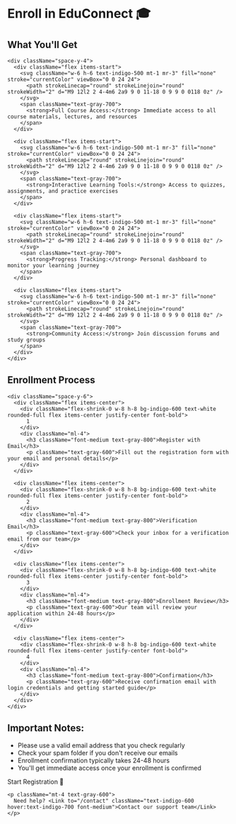 
<div className="container mx-auto px-4 py-8 max-w-3xl">
  <h1 className="text-4xl font-bold text-gray-800 mb-6">
    Enroll in EduConnect 🎓
  </h1>

  <div className="bg-gradient-to-br from-indigo-50 to-blue-50 p-6 rounded-xl mb-8">
    <h2 className="text-2xl font-semibold text-indigo-600 mb-4">
      What You'll Get
    </h2>
    
    <div className="space-y-4">
      <div className="flex items-start">
        <svg className="w-6 h-6 text-indigo-500 mt-1 mr-3" fill="none" stroke="currentColor" viewBox="0 0 24 24">
          <path strokeLinecap="round" strokeLinejoin="round" strokeWidth="2" d="M9 12l2 2 4-4m6 2a9 9 0 11-18 0 9 9 0 0118 0z" />
        </svg>
        <span className="text-gray-700">
          <strong>Full Course Access:</strong> Immediate access to all course materials, lectures, and resources
        </span>
      </div>
      
      <div className="flex items-start">
        <svg className="w-6 h-6 text-indigo-500 mt-1 mr-3" fill="none" stroke="currentColor" viewBox="0 0 24 24">
          <path strokeLinecap="round" strokeLinejoin="round" strokeWidth="2" d="M9 12l2 2 4-4m6 2a9 9 0 11-18 0 9 9 0 0118 0z" />
        </svg>
        <span className="text-gray-700">
          <strong>Interactive Learning Tools:</strong> Access to quizzes, assignments, and practice exercises
        </span>
      </div>
      
      <div className="flex items-start">
        <svg className="w-6 h-6 text-indigo-500 mt-1 mr-3" fill="none" stroke="currentColor" viewBox="0 0 24 24">
          <path strokeLinecap="round" strokeLinejoin="round" strokeWidth="2" d="M9 12l2 2 4-4m6 2a9 9 0 11-18 0 9 9 0 0118 0z" />
        </svg>
        <span className="text-gray-700">
          <strong>Progress Tracking:</strong> Personal dashboard to monitor your learning journey
        </span>
      </div>
      
      <div className="flex items-start">
        <svg className="w-6 h-6 text-indigo-500 mt-1 mr-3" fill="none" stroke="currentColor" viewBox="0 0 24 24">
          <path strokeLinecap="round" strokeLinejoin="round" strokeWidth="2" d="M9 12l2 2 4-4m6 2a9 9 0 11-18 0 9 9 0 0118 0z" />
        </svg>
        <span className="text-gray-700">
          <strong>Community Access:</strong> Join discussion forums and study groups
        </span>
      </div>
    </div>
  </div>

  <div className="bg-white shadow-md rounded-xl p-6 mb-8">
    <h2 className="text-2xl font-semibold text-gray-800 mb-4">
      Enrollment Process
    </h2>
    
    <div className="space-y-6">
      <div className="flex items-center">
        <div className="flex-shrink-0 w-8 h-8 bg-indigo-600 text-white rounded-full flex items-center justify-center font-bold">
          1
        </div>
        <div className="ml-4">
          <h3 className="font-medium text-gray-800">Register with Email</h3>
          <p className="text-gray-600">Fill out the registration form with your email and personal details</p>
        </div>
      </div>

      <div className="flex items-center">
        <div className="flex-shrink-0 w-8 h-8 bg-indigo-600 text-white rounded-full flex items-center justify-center font-bold">
          2
        </div>
        <div className="ml-4">
          <h3 className="font-medium text-gray-800">Verification Email</h3>
          <p className="text-gray-600">Check your inbox for a verification email from our team</p>
        </div>
      </div>

      <div className="flex items-center">
        <div className="flex-shrink-0 w-8 h-8 bg-indigo-600 text-white rounded-full flex items-center justify-center font-bold">
          3
        </div>
        <div className="ml-4">
          <h3 className="font-medium text-gray-800">Enrollment Review</h3>
          <p className="text-gray-600">Our team will review your application within 24-48 hours</p>
        </div>
      </div>

      <div className="flex items-center">
        <div className="flex-shrink-0 w-8 h-8 bg-indigo-600 text-white rounded-full flex items-center justify-center font-bold">
          4
        </div>
        <div className="ml-4">
          <h3 className="font-medium text-gray-800">Confirmation</h3>
          <p className="text-gray-600">Receive confirmation email with login credentials and getting started guide</p>
        </div>
      </div>
    </div>
  </div>

  <div className="bg-indigo-50 rounded-xl p-6 mb-8">
    <h2 className="text-xl font-semibold text-gray-800 mb-3">
      Important Notes:
    </h2>
    <ul className="list-disc list-inside space-y-2 text-gray-700">
      <li>Please use a valid email address that you check regularly</li>
      <li>Check your spam folder if you don't receive our emails</li>
      <li>Enrollment confirmation typically takes 24-48 hours</li>
      <li>You'll get immediate access once your enrollment is confirmed</li>
    </ul>
  </div>

  <div className="text-center">
    <Link 
      to="/register" 
      className="inline-block px-8 py-4 bg-indigo-600 text-white font-semibold rounded-lg hover:bg-indigo-700 transition-colors duration-300 transform hover:scale-105"
    >
      Start Registration 🚀
    </Link>
    
    <p className="mt-4 text-gray-600">
      Need help? <Link to="/contact" className="text-indigo-600 hover:text-indigo-700 font-medium">Contact our support team</Link>
    </p>
  </div>
</div>